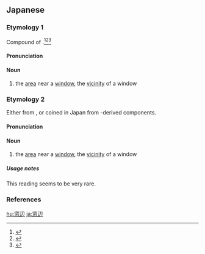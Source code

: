 ==Japanese==

===Etymology 1===
{{ja-kanjitab|yomi=k|まど|べ}}
Compound of {{compound|lang=ja|sort=まどべ|窓|tr1=mado|t1=window|辺|tr2=be|t2=vicinity, area near something}}.<ref name="KDJ">{{R:Kokugo Dai Jiten}}</ref><ref name="DJR">{{R:Daijirin}}</ref><ref name="DJS">{{R:Daijisen}}</ref>

====Pronunciation====
{{ja-pron|yomi=k|まどべ|acc=0|acc_ref=DJR,NHK}}

====Noun====
{{ja-noun|まどべ}}

# the [[area]] near a [[window]], the [[vicinity]] of a window
#: {{ja-usex|'''窓辺'''に立ったら日当たりがよくなるけど。|'''まどべ''' に たったら ひあたり が よく なる けど。|You'll get better sun if you stand '''by the window'''.}}

===Etymology 2===
{{ja-kanjitab|yomi=o|そう|へん}}
Either from {{der|ja|ltc|sort=そうへん|窗邊|tr=tsrhæwng pen|lit=window + border; location}}, or coined in Japan from {{etyl|ltc|-}}-derived components.

====Pronunciation====
{{ja-pron|yomi=go|そうへん}}

====Noun====
{{ja-noun|そうへん|hhira=さうへん}}

# the [[area]] near a [[window]], the [[vicinity]] of a window

=====Usage notes=====
This reading seems to be very rare.

===References===
<references/>

[[hu:窓辺]]
[[ja:窓辺]]